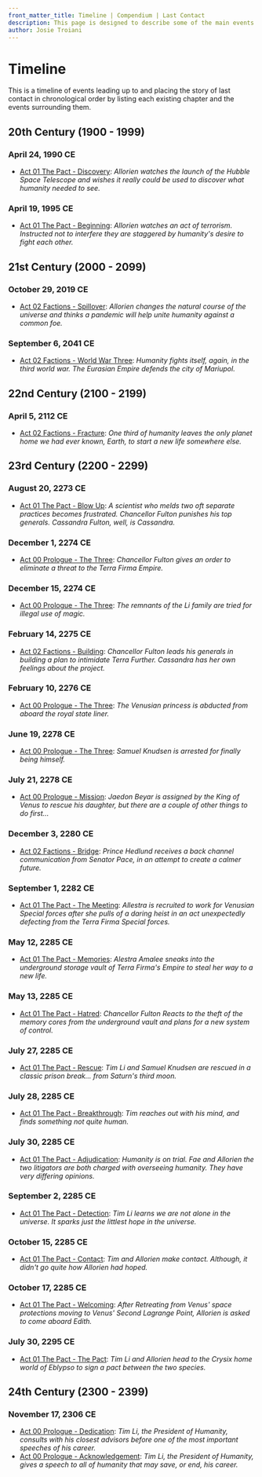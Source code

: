 ```yaml
---
front_matter_title: Timeline | Compendium | Last Contact
description: This page is designed to describe some of the main events leading up to the story of the Last Contact universe. As well as be a view to see the chapters of Last Contact in chronological order.
author: Josie Troiani
---
```

# Timeline

This is a timeline of events leading up to and placing the story of last contact in chronological order by listing each existing chapter and the events surrounding them.

## 20th Century (1900 - 1999)

### April 24, 1990 CE

- [Act 01 The Pact - Discovery](/lastcontact/thepact/discovery): *Allorien watches the launch of the Hubble Space Telescope and wishes it really could be used to discover what humanity needed to see.*

### April 19, 1995 CE

- [Act 01 The Pact - Beginning](/lastcontact/thepact/beginning): *Allorien watches an act of terrorism. Instructed not to interfere they are staggered by humanity's desire to fight each other.*

## 21st Century (2000 - 2099)

### October 29, 2019 CE

- [Act 02 Factions - Spillover](/lastcontact/factions/spillover): *Allorien changes the natural course of the universe and thinks a pandemic will help unite humanity against a common foe.*

### September 6, 2041 CE

- [Act 02 Factions - World War Three](/lastcontact/factions/worldwarthree): *Humanity fights itself, again, in the third world war. The Eurasian Empire defends the city of Mariupol.*

## 22nd Century (2100 - 2199)

### April 5, 2112 CE

- [Act 02 Factions - Fracture](/lastcontact/factions/fracture): *One third of humanity leaves the only planet home we had ever known, Earth, to start a new life somewhere else.*

## 23rd Century (2200 - 2299)

### August 20, 2273 CE

- [Act 01 The Pact - Blow Up](/lastcontact/thepact/blowup): *A scientist who melds two oft separate practices becomes frustrated. Chancellor Fulton punishes his top generals. Cassandra Fulton, well, is Cassandra.*

### December 1, 2274 CE

- [Act 00 Prologue - The Three](/lastcontact/prologue/thethree): *Chancellor Fulton gives an order to eliminate a threat to the Terra Firma Empire.*

### December 15, 2274 CE

- [Act 00 Prologue - The Three](/lastcontact/prologue/thethree): *The remnants of the Li family are tried for illegal use of magic.*

### February 14, 2275 CE

- [Act 02 Factions - Building](/lastcontact/factions/building): *Chancellor Fulton leads his generals in building a plan to intimidate Terra Further. Cassandra has her own feelings about the project.*

### February 10, 2276 CE

- [Act 00 Prologue - The Three](/lastcontact/prologue/thethree): *The Venusian princess is abducted from aboard the royal state liner.*

### June 19, 2278 CE

- [Act 00 Prologue - The Three](/lastcontact/prologue/thethree): *Samuel Knudsen is arrested for finally being himself.*

### July 21, 2278 CE

- [Act 00 Prologue - Mission](/lastcontact/prologue/mission): *Jaedon Beyar is assigned by the King of Venus to rescue his daughter, but there are a couple of other things to do first...*

### December 3, 2280 CE

- [Act 02 Factions - Bridge](/lastcontact/factions/bridge): *Prince Hedlund receives a back channel communication from Senator Pace, in an attempt to create a calmer future.*

### September 1, 2282 CE

- [Act 01 The Pact - The Meeting](/lastcontact/thepact/themeeting): *Allestra is recruited to work for Venusian Special forces after she pulls of a daring heist in an act unexpectedly defecting from the Terra Firma Special forces.*

### May 12, 2285 CE

- [Act 01 The Pact - Memories](/lastcontact/thepact/memories): *Alestra Amalee sneaks into the underground storage vault of Terra Firma's Empire to steal her way to a new life.*

### May 13, 2285 CE

- [Act 01 The Pact - Hatred](/lastcontact/thepact/hatred): *Chancellor Fulton Reacts to the theft of the memory cores from the underground vault and plans for a new system of control.*

### July 27, 2285 CE

- [Act 01 The Pact - Rescue](/lastcontact/thepact/rescue): *Tim Li and Samuel Knudsen are rescued in a classic prison break... from Saturn's third moon.*

### July 28, 2285 CE

- [Act 01 The Pact - Breakthrough](/lastcontact/thepact/breakthrough): *Tim reaches out with his mind, and finds something not quite human.*

### July 30, 2285 CE

- [Act 01 The Pact - Adjudication](/lastcontact/thepact/adjudication): *Humanity is on trial. Fae and Allorien the two litigators are both charged with overseeing humanity. They have very differing opinions.*

### September 2, 2285 CE

- [Act 01 The Pact - Detection](/lastcontact/thepact/detection): *Tim Li learns we are not alone in the universe. It sparks just the littlest hope in the universe.*

### October 15, 2285 CE

- [Act 01 The Pact - Contact](/lastcontact/thepact/contact): *Tim and Allorien make contact. Although, it didn't go quite how Allorien had hoped.*

### October 17, 2285 CE

- [Act 01 The Pact - Welcoming](/lastcontact/thepact/welcoming): *After Retreating from Venus' space protections moving to Venus' Second Lagrange Point, Allorien is asked to come aboard Edith.*

### July 30, 2295 CE

- [Act 01 The Pact - The Pact](/lastcontact/thepact/pactchapter): *Tim Li and Allorien head to the Crysix home world of Eblypso to sign a pact between the two species.*

## 24th Century (2300 - 2399)

### November 17, 2306 CE

- [Act 00 Prologue - Dedication](/lastcontact/prologue/dedication): *Tim Li, the President of Humanity, consults with his closest advisors before one of the most important speeches of his career.*
- [Act 00 Prologue - Acknowledgement](/lastcontact/prologue/acknowledgement): *Tim Li, the President of Humanity, gives a speech to all of humanity that may save, or end, his career.*
